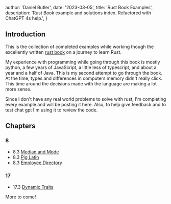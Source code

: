 
  author: 'Daniel Butler',
  date: '2023-03-05',
  title: 'Rust Book Examples',
  description:
    'Rust Book example and solutions index. Refactored with ChatGPT 4s help.',
}


## Introduction
This is the collection of completed examples while working  though the excellently written [rust book](https://doc.rust-lang.org/stable/book/) on a journey to learn Rust.

My experience with programming while going through this book is mostly python, a few years of JavaScript, a little less of typescript, and about a year and a half of Java. This is my second attempt to go through the book. At the time, types and differences in computers memory didn't really click. This time around the decisions made with the language are making a lot more sense. 

Since I don't have any real world problems to solve with rust, I'm completing every example and will be posting it here. Also, to help give feedback and to test chat gpt I'm using it to review the code. 


## Chapters

### 8
- 8.3 [Median and Mode](https://www.daniel-butler.com/articles/median-and-mode-rust)
- 8.3 [Pig Latin](https://www.daniel-butler.com/articles/ust-ray%E2%80%94y-bay%E2%80%94example-fay)
- 8.3 [Employee Directory](https://daniel-butler.com)

### 17
- 17.3 [Dynamic Traits](https://www.daniel-butler.com/articles/rust-dyn-traits-example)

More to come!
